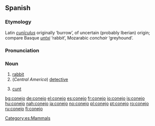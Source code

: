 ==Spanish==

===Etymology===
Latin ''[[cuniculus|cunīculus]]'' originally ‘burrow’, of uncertain (probably Iberian) origin; compare Basque ''[[untxi]]'' ‘rabbit’, Mozarabic ''conchair'' ‘greyhound’.

===Pronunciation===
{{IPA|/koˈnexo/}}

===Noun===
{{es-noun-m}}

# [[rabbit]]
# (''Central America'') [[detective]]
# {{vulgar|slang|lang=es}} [[cunt]]

[[Category:es:Mammals]]

[[bg:conejo]]
[[de:conejo]]
[[el:conejo]]
[[es:conejo]]
[[fr:conejo]]
[[io:conejo]]
[[is:conejo]]
[[hu:conejo]]
[[nah:conejo]]
[[ja:conejo]]
[[no:conejo]]
[[pl:conejo]]
[[pt:conejo]]
[[ro:conejo]]
[[ru:conejo]]
[[fi:conejo]]